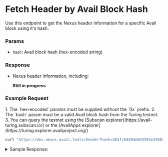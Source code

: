 
# Fetch Header by Avail Block Hash

Use this endpoint to get the Nexus header information for a specific Avail block using it's hash.

### Params

- `hash`: Avail block hash (hex-encoded string)

### Response

- Nexus header information, including:

    **Still in progress**

### Example Request

<Callout type="info">
1. The `hex-encoded` params must be supplied without the `0x` prefix.
2. The `hash` param must be a valid Avail block hash from the Turing testnet.
3. You can query the testnet using the [Subscan explorer](https://avail-turing.subscan.io/) or the [AvailApps explorer](https://turing.explorer.availproject.org/)
</Callout>

```bash filename="CURL"
curl "https://dev.nexus.avail.tools/header?hash=3b5fc64404e0d3393e25802c4e77eaceb7386b4c1f27a14beb529199076c0067"
```

<details className="border p-3 rounded-md bg-[#EFF6FF]">
<summary> Sample Response:</summary>

```json
{
    "parent_hash":
    [14,73,84,96,17,76,228,61,117,13,47,98,237,207,41,228,42,123,230,50,227,200,6,194,165,158,90,124,212,5,101,46],

    "prev_state_root":
    [172,116,232,187,231,149,109,191,98,93,222,199,59,197,230,134,178,175,223,13,51,75,136,250,169,223,215,161,186,249,241,90],
    
    "state_root":
    [172,116,232,187,231,149,109,191,98,93,222,199,59,197,230,134,178,175,223,13,51,75,136,250,169,223,215,161,186,249,241,90],
    
    "tx_root":
    [110,52,11,156,255,179,122,152,156,165,68,230,187,120,10,44,120,144,29,63,179,55,56,118,133,17,163,6,23,175,160,29],
    
    "avail_header_hash":
    [59,95,198,68,4,224,211,57,62,37,128,44,78,119,234,206,183,56,107,76,31,39,161,75,235,82,145,153,7,108,0,103],
    
    "number":301231}
```
</details>